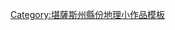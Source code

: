 {{asbox
| image     = Flag of Kansas.svg
| pix       = 
| subject   = 地理
| qualifier = 堪薩斯州[[菲利普斯縣 (堪薩斯州)|菲利普斯縣]]
| category  = 堪薩斯州地理小作品
| tempsort  =  Phillips
| name      = Template:PhillipsCountyKS-geo-stub
}}
<noinclude>
[[Category:堪薩斯州縣份地理小作品模板]]
</noinclude>